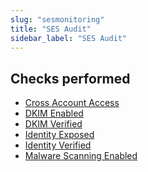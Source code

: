 ```yaml
---
slug: "sesmonitoring"
title: "SES Audit"
sidebar_label: "SES Audit"
---
```


## Checks performed

- [Cross Account Access](sesmonitoring/rules/is_cross_account_access)
- [DKIM Enabled](sesmonitoring/rules/is_dkim_enabled)
- [DKIM Verified](sesmonitoring/rules/is_dkim_verified)
- [Identity Exposed](sesmonitoring/rules/is_identity_exposed)
- [Identity Verified](sesmonitoring/rules/is_identity_verified)
- [Malware Scanning Enabled](sesmonitoring/rules/ses_malware_scanning_enabled)
